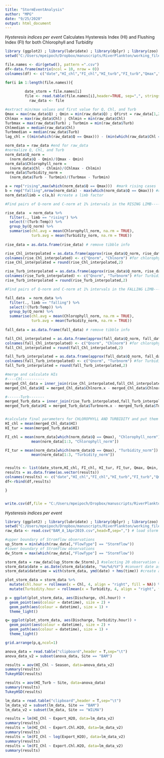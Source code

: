 ```yaml
---
title: "StormEventAnalysis"
author: "MPG"
date: "9/25/2020"
output: html_document
---
```


*Hysteresis indices per event*
Calculates Hysteresis Index (HI) and Flushing Index (FI) for both Chlorophyll and Turbidity
```r
library (ggplot2) ; library(lubridate) ; library(dplyr) ; library(zoo) ; library(RColorBrewer) ; library(gridExtra) ; library(DescTools)
setwd("C:/Users/mpeipoch/Dropbox/manuscripts/RiverPlankton/working_files/stormfiles")
```

```r
file.names <- dir(getwd(), pattern =".csv") 
df<-data.frame(matrix(ncol = 10, nrow = 0)) 
colnames(df) <- c("date","HI_chl","FI_chl","HI_turb","FI_turb","Qmax","Qmin","Chlmax","Turbmax","lag_chl") #name for the nine vars: date_storm,HI_chl, FI_chl, HI_tur, FI_tur, Qmax, Qmin, Chlmax, Turbmax

for(i in 1:length(file.names)){  
              
         date_storm = file.names[i]
         file <- read.table(file.names[i],header=TRUE, sep=",", stringsAsFactors=TRUE)
           raw_data <- file

#extract min/max values and first value for Q, Chl, and Turb 
Qmax = max(raw_data$Q) ; Qmin = min(raw_data$Q) ; Qfirst = raw_data[1,2]
Chlmax = max(raw_data$Chl) ; Chlmin = min(raw_data$Chl)
Turbmax = max(raw_data$Turb) ; Turbmin = min(raw_data$Turb)
Chlmedian = median(raw_data$Chl)
Turbmedian = median(raw_data$Turb)
lag_chl = ((min(which(raw_data$Q == Qmax))) - (min(which(raw_data$Chl == Chlmax))))*15 #expressed in minutes

norm_data = raw_data #end for raw_data
#normalize Q, Chl, and Turb
norm_data$Q_norm = 
  (norm_data$Q - Qmin)/(Qmax - Qmin)
norm_data$Chlorophyll_norm = 
  (norm_data$Chl - Chlmin)/(Chlmax - Chlmin)
norm_data$Turbidity_norm = 
  (norm_data$Turb - Turbmin)/(Turbmax - Turbmin)

a = rep("rising",max(which(norm_data$Q == Qmax)))  #mark rising cases
b = rep("falling",nrow(norm_data) - max(which(norm_data$Q == Qmax))) #rest are falling
norm_data$limb = c(a,b) #create a limb factor

#Find pairs of Q-norm and C-norm at 1% intervals in the RISING LIMB---------------------------------rising limb

rise_data  = norm_data %>%
  filter(., limb == "rising") %>%
  select(!(Turb:Temp)) %>%
  group_by(Q_norm) %>%
  summarise(chl.avg = mean(Chlorophyll_norm, na.rm = TRUE), 
            turb.avg = mean(Turbidity_norm, na.rm = TRUE)) 
 
rise_data = as.data.frame(rise_data) # remove tibble info

rise_Chl_interpolated = as.data.frame(approx(rise_data$Q_norm, rise_data$chl.avg,method = "linear", n = 100))
colnames(rise_Chl_interpolated) <- c("Qnorm", "Chlnorm") #for chlorophyll
rise_Chl_interpolated = round(rise_Chl_interpolated,2)

rise_Turb_interpolated = as.data.frame(approx(rise_data$Q_norm, rise_data$turb.avg, method = "linear", n = 100))
colnames(rise_Turb_interpolated) <- c("Qnorm", "Turbnorm") #for Turbidity
rise_Turb_interpolated = round(rise_Turb_interpolated,2)

#Find pairs of Q-norm and C-norm at 1% intervals in the FALLING LIMB---------------------------------falling limb

fall_data  = norm_data %>%
  filter(., limb == "falling") %>%
  select(!(Turb:Temp)) %>%
  group_by(Q_norm) %>%
  summarise(chl.avg = mean(Chlorophyll_norm, na.rm = TRUE), 
            turb.avg = mean(Turbidity_norm, na.rm = TRUE)) 
 
fall_data = as.data.frame(fall_data) # remove tibble info

fall_Chl_interpolated = as.data.frame(approx(fall_data$Q_norm, fall_data$chl.avg,method = "linear", n = 100))
colnames(fall_Chl_interpolated) <- c("Qnorm", "Chlnorm") #for chlorophyll
fall_Chl_interpolated = round(fall_Chl_interpolated,2)

fall_Turb_interpolated = as.data.frame(approx(fall_data$Q_norm, fall_data$turb.avg, method = "linear", n = 100))
colnames(fall_Turb_interpolated) <- c("Qnorm", "Turbnorm") #for Turbidity
fall_Turb_interpolated = round(fall_Turb_interpolated,2)

#merge and calculate HIs
#----Chl----------
merged_Chl_data = inner_join(rise_Chl_interpolated,fall_Chl_interpolated, by = "Qnorm")
merged_Chl_data$HI = merged_Chl_data$Chlnorm.x - merged_Chl_data$Chlnorm.y

#------Turb-------
merged_Turb_data = inner_join(rise_Turb_interpolated,fall_Turb_interpolated, by = "Qnorm")
merged_Turb_data$HI = merged_Turb_data$Turbnorm.x - merged_Turb_data$Turbnorm.y


#calculate final parameters for CHLOROPHYLL AND TURBIDITY and put them in a table
HI_chl = mean(merged_Chl_data$HI)
HI_tur = mean(merged_Turb_data$HI)

FI_chl = mean(norm_data[which(norm_data$Q == Qmax), "Chlorophyll_norm"]) - 
            mean(norm_data[1:3, "Chlorophyll_norm"]) 

FI_tur = mean(norm_data[which(norm_data$Q == Qmax), "Turbidity_norm"]) - 
            mean(norm_data[1:3, "Turbidity_norm"])


results <- list(date_storm,HI_chl, FI_chl, HI_tur, FI_tur, Qmax, Qmin, Chlmax, Turbmax,lag_chl)
results = as.data.frame(as.vector(results))
colnames(results) <- c("date","HI_chl","FI_chl","HI_turb","FI_turb","Qmax","Qmin","Chlmax","Turbmax","lag_chl") 
df<-rbind(df,results)

}


write.csv(df,file = "C:/Users/mpeipoch/Dropbox/manuscripts/RiverPlankton/working_files/StormIndices.csv") #
```


*Hysteresis indices per event*
```r
library (ggplot2) ; library(lubridate) ; library(dplyr) ; library(zoo) ; library(RColorBrewer) ; library(gridExtra)
setwd("C:/Users/mpeipoch/Dropbox/manuscripts/RiverPlankton/working_files/stormfiles")
raw_data <- read.csv("BAM_A_1Apr2019.csv",head=T,sep=",") # load storm event file data

#upper boundary of Stromflow observations
up_Storm = min(which(raw_data[,"FlowType"] == "Stormflow")) 
#lower boundary of Stromflow observations
dw_Storm = max(which(raw_data[,"FlowType"] == "Stormflow")) 

storm_data = raw_data[(up_Storm:dw_Storm),] #selecting 20 observation above and below the Storm hydrograph
storm_data$date = as.Date(storm_data$date, "%m/%d/%Y") #convert date as character into a class 'Date' column that lubridate recognizes 
storm_data$datetime = with(storm_data, ymd(date) + hms(time)) #create a variable with datetime using lubridate

plot_storm_data = storm_data %>% 
  mutate(chl.hour = rollmean(x = Chl, 4, align = "right", fill = NA)) %>% 
  mutate(Turbidity.hour = rollmean(x = Turbidity, 4, align = "right", fill = NA))

p = ggplot(plot_storm_data, aes(Discharge, chl.hour)) +
  geom_point(aes(colour = datetime), size = 2) + 
  geom_path(aes(colour = datetime), size = 1) + 
  theme_light()

q= ggplot(plot_storm_data, aes(Discharge, Turbidity.hour)) +
  geom_point(aes(colour = datetime), size = 2) + 
  geom_path(aes(colour = datetime), size = 1) + 
  theme_light()

grid.arrange(p,q,ncol=1)

```

```r
anova_data = read.table("clipboard",header = T,sep="\t")
anova_data_v2 = subset(anova_data, Site == "BAM")

results = aov(HI_Chl ~ Season, data=anova_data_v2)
summary(results)
TukeyHSD(results)

results = aov(HI_Turb ~ Site, data=anova_data)
summary(results)
TukeyHSD(results)

lm_data = read.table("clipboard",header = T,sep="\t")
lm_data_v2 = subset(lm_data, Site == "BAM")
lm_data_v2 = subset(lm_data, Site == "WILMA")

results = lm(HI_Chl ~ Export_H2O, data=lm_data_v2)
summary(results)
results = lm(HI_Chl ~ Export.Chl.H2O, data=lm_data_v2)
summary(results)
results = lm(FI_Chl ~ log(Export_H2O), data=lm_data_v2)
summary(results)
results = lm(FI_Chl ~ Export.Chl.H2O, data=lm_data_v2)
summary(results)



```



